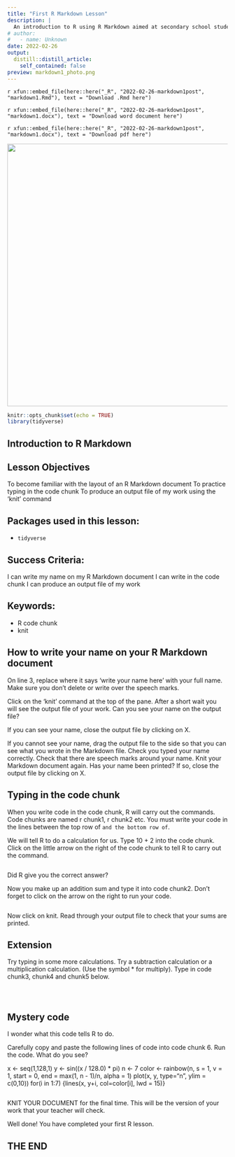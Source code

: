 ```yaml
---
title: "First R Markdown Lesson"
description: |
  An introduction to R using R Markdown aimed at secondary school students (age 11-16) and for complete novices.A complete lesson plan to introduce the R coding language using R Markdown to deliver instructions.
# author:
#   - name: Unknown
date: 2022-02-26
output:
  distill::distill_article:
    self_contained: false
preview: markdown1_photo.png
---
```


`r xfun::embed_file(here::here("_R", "2022-02-26-markdown1post", "markdown1.Rmd"), text = "Download .Rmd here")`

`r xfun::embed_file(here::here("_R", "2022-02-26-markdown1post", "markdown1.docx"), text = "Download word document here")`

`r xfun::embed_file(here::here("_R", "2022-02-26-markdown1post", "markdown1.docx"), text = "Download pdf here")`

<div style="text-align: center">

<img src="feedback_first_markdown2.jpg" width="600px" min-width="300px" max-width="300px" />

</div>

```r
knitr::opts_chunk$set(echo = TRUE)
library(tidyverse)
```

## Introduction to R Markdown

## Lesson Objectives

To become familiar with the layout of an R Markdown document
To practice typing in the code chunk
To produce an output file of my work using the 'knit' command

## Packages used in this lesson:

- `tidyverse`

## Success Criteria:

I can write my name on my R Markdown document
I can write in the code chunk
I can produce an output file of my work

## Keywords:

* R code chunk
* knit

## How to write your name on your R Markdown document

On line 3, replace where it says 'write your name here' with your full name.  Make sure you don't delete or write over the speech marks.

Click on the 'knit' command at the top of the pane. After a short wait you will see the output file of your work. Can you see your name on the output file?  

If you can see your name, close the output file by clicking on X.

If you cannot see your name, drag the output file to the side so that you can see what you wrote in the Markdown file.  Check you typed your name correctly.  Check that there are speech marks around your name.  Knit your Markdown document again.  Has your name been printed?  If so, close the output file by clicking on X.

## Typing in the code chunk

When you write code in the code chunk, R will carry out the commands.  Code chunks are named r chunk1, r chunk2 etc.  You must write your code in the lines between the top row of ``` and the bottom row of ```.

We will tell R to do a calculation for us.  Type 10 + 2 into the code chunk.  Click on the little arrow on the right of the code chunk to tell R to carry out the command.

```r

```

Did R give you the correct answer?

Now you make up an addition sum and type it into code chunk2.  Don't forget to click on the arrow on the right to run your code.

```r

```

Now click on knit.  Read through your output file to check that your sums are printed.

## Extension

Try typing in some more calculations.  Try a subtraction calculation or a multiplication calculation. (Use the symbol * for multiply). Type in code chunk3, chunk4 and chunk5 below.

```r

```

```r

```

```r

```


## Mystery code

I wonder what this code tells R to do.

Carefully copy and paste the following lines of code into code chunk 6.   Run the code.  What do you see?

x <- seq(1,128,1)
y <- sin((x / 128.0) * pi)
n <- 7
color <- rainbow(n, s = 1, v = 1, start = 0, end = max(1, n - 1)/n, alpha = 1)
plot(x, y, type="n", ylim = c(0,10))
for(i in 1:7) {lines(x, y+i, col=color[i], lwd = 15)}

```r

```
KNIT YOUR DOCUMENT for the final time.  This will be the version of your work that your teacher will check.

Well done!  You have completed your first R lesson.

## THE END
